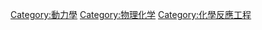 {{catmore}}
{{Commonscat|Chemical kinetics}}

[[Category:動力學|Category:動力學]]
[[Category:物理化学|Category:物理化学]]
[[Category:化學反應工程|Category:化學反應工程]]